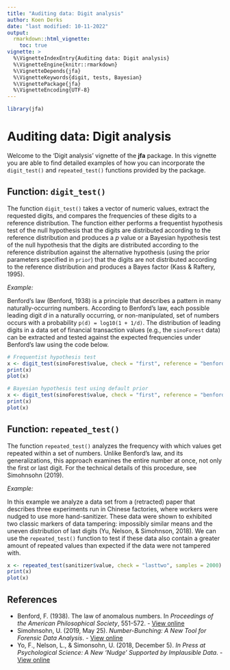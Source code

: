 ```yaml
---
title: "Auditing data: Digit analysis"
author: Koen Derks
date: "last modified: 10-11-2022"
output: 
  rmarkdown::html_vignette:
    toc: true
vignette: >
  %\VignetteIndexEntry{Auditing data: Digit analysis}
  %\VignetteEngine{knitr::rmarkdown}
  %\VignetteDepends{jfa}
  %\VignetteKeywords{digit, tests, Bayesian}
  %\VignettePackage{jfa}
  %\VignetteEncoding{UTF-8}
---
```


```r
library(jfa)
```

# Auditing data: Digit analysis

Welcome to the 'Digit analysis' vignette of the **jfa** package. In this vignette you are able to find detailed examples of how you can incorporate the `digit_test()` and `repeated_test()` functions provided by the package.

## Function: `digit_test()`

The function `digit_test()` takes a vector of numeric values, extract the requested digits, and compares the frequencies of these digits to a reference distribution. The function either performs a frequentist hypothesis test of the null hypothesis that the digits are distributed according to the reference distribution and produces a *p* value or a Bayesian hypothesis test of the null hypothesis that the digits are distributed according to the reference distribution against the alternative hypothesis (using the prior parameters specified in `prior`) that the digits are not distributed according to the reference distribution and produces a Bayes factor (Kass & Raftery, 1995).

*Example:*

Benford’s law (Benford, 1938) is a principle that describes a pattern in many naturally-occurring numbers. According to Benford's law, each possible leading digit *d* in a naturally occurring, or non-manipulated, set of numbers occurs with a probability `p(d) = log10(1 + 1/d)`. The distribution of leading digits in a data set of financial transaction values (e.g., the `sinoForest` data) can be extracted and tested against the expected frequencies under Benford's law using the code below.

```r
# Frequentist hypothesis test
x <- digit_test(sinoForest$value, check = "first", reference = "benford")
print(x)
plot(x)

# Bayesian hypothesis test using default prior
x <- digit_test(sinoForest$value, check = "first", reference = "benford", prior = TRUE)
print(x)
plot(x)
```

## Function: `repeated_test()`

The function `repeated_test()` analyzes the frequency with which values get repeated within a set of numbers. Unlike Benford's law, and its generalizations, this approach examines the entire number at once, not only the first or last digit. For the technical details of this procedure, see Simohnsohn (2019).

*Example:*

In this example we analyze a data set from a (retracted) paper that describes three experiments run in Chinese factories, where workers were nudged to use more hand-sanitizer. These data were shown to exhibited two classic markers of data tampering: impossibly similar means and the uneven distribution of last digits (Yu, Nelson, & Simohnson, 2018). We can use the `repeated_test()` function to test if these data also contain a greater amount of repeated values than expected if the data were not tampered with.

```r
x <- repeated_test(sanitizer$value, check = "lasttwo", samples = 2000)
print(x)
plot(x)
```

## References

- Benford, F. (1938). The law of anomalous numbers. In *Proceedings of the American Philosophical Society*, 551-572. - [View online](https://www.jstor.org/stable/984802)
- Simohnsohn, U. (2019, May 25). *Number-Bunching: A New Tool for Forensic Data Analysis*. - [View online](https://datacolada.org/77)
- Yo, F., Nelson, L., & Simonsohn, U. (2018, December 5). *In Press at Psychological Science: A New 'Nudge' Supported by Implausible Data*. - [View online](https://datacolada.org/74)
